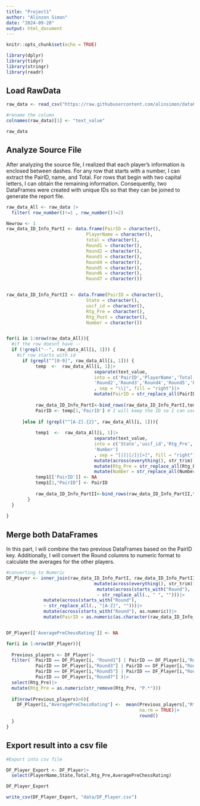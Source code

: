 ---
title: "Project1"
author: "Alinzon Simon"
date: "2024-09-20"
output: html_document
---

```{r setup, include=FALSE}
knitr::opts_chunk$set(echo = TRUE)

library(dplyr)
library(tidyr)
library(stringr)
library(readr)
```

## Load RawData

```{r load_data, echo=TRUE}
raw_data <- read_csv("https://raw.githubusercontent.com/alinsimon/data607/refs/heads/main/project1data.txt",show_col_types = FALSE)

#rename the column
colnames(raw_data)[1] <- "text_value"

raw_data

```

## Analyze Source File
After analyzing the source file, I realized that each player's information is enclosed between dashes. For any row that starts with a number, I can extract the PairID, name, and Total. For rows that begin with two capital letters, I can obtain the remaining information. Consequently, two DataFrames were created with unique IDs so that they can be joined to generate the report file.

```{r get_id_state, echo=TRUE, warning=FALSE}
raw_data_All <- raw_data |>
  filter( row_number()!=1 , row_number()!=2)

Newrow <- 1
raw_data_ID_Info_PartI <- data.frame(PairID = character(),
                              PlayerName = character(),
                              total = character(), 
                              Round1 = character(), 
                              Round2 = character(), 
                              Round3 = character(), 
                              Round4 = character(), 
                              Round5 = character(), 
                              Round6 = character(), 
                              Round7 = character())


raw_data_ID_Info_PartII <- data.frame(PairID = character(),
                              State = character(),
                              uscf_id = character(), 
                              Rtg_Pre = character(), 
                              Rtg_Post = character(), 
                              Number = character())


for(i in 1:nrow(raw_data_All)){
  #if the row doesnt have -- 
  if (!grepl("--", raw_data_All[i, 1])) {
    #if row starts with id
      if (grepl("^[0-9]", raw_data_All[i, 1])) {
           temp  <-  raw_data_All[i, 1]|>
                                 separate(text_value, 
                                 into = c('PairID','PlayerName','Total','Round1',
                                 'Round2','Round3','Round4','Round5','Round6','Round7')
                                 , sep = "\\|", fill = "right")|>
                                 mutate(PairID = str_replace_all(PairID, " ", ""))
           
           raw_data_ID_Info_PartI<-bind_rows(raw_data_ID_Info_PartI,temp )
           PairID <- temp[1,'PairID'] # I will keep the ID so I can use it for the next row
           
      }else if (grepl("^[A-Z].{2}", raw_data_All[i, 1])){
          
           temp1  <-  raw_data_All[i, 1]|>
                                 separate(text_value, 
                                 into = c('State','uscf_id','Rtg_Pre','Rtg_Post',
                                 'Number')
                                 , sep = "[|]|[/]|[>]", fill = "right")|>
                                 mutate(across(everything(), str_trim)) |>
                                 mutate(Rtg_Pre = str_replace_all(Rtg_Pre, "[R: ]|[-]", ""))|>
                                 mutate(Number = str_replace_all(Number, "N:", ""))
           temp1[['PairID']] <- NA
           temp1[1,"PairID"] <- PairID
           
           raw_data_ID_Info_PartII<-bind_rows(raw_data_ID_Info_PartII,temp1 )
        }
  }
  
}
```

## Merge both DataFrames
In this part, I will combine the two previous DataFrames based on the PairID key. Additionally, I will convert the Round columns to numeric format to calculate the averages for the other players.

```{r mergedf, echo=TRUE}
#converting to Numeric
DF_Player <- inner_join(raw_data_ID_Info_PartI, raw_data_ID_Info_PartII, by = "PairID")|>
                                 mutate(across(everything(), str_trim))|>
                                  mutate(across(starts_with("Round"), 
                                  ~ str_replace_all(., " ", "")))|>
              mutate(across(starts_with("Round"), 
              ~ str_replace_all(., "[A-Z]", "")))|>
              mutate(across(starts_with("Round"), as.numeric))|>
              mutate(PairID = as.numeric(as.character(raw_data_ID_Info_PartI$PairID)))


DF_Player[['AveragePreChessRating']] <- NA

for(i in 1:nrow(DF_Player)){
  
  Previous_players <- DF_Player|>
  filter(  PairID == DF_Player[i, "Round1"] | PairID == DF_Player[i,"Round2"] |
           PairID == DF_Player[i,"Round3"] | PairID == DF_Player[i,"Round4"] |
           PairID == DF_Player[i,"Round5"] | PairID == DF_Player[i,"Round6"] |
           PairID == DF_Player[i,"Round7"] )|>
  select(Rtg_Pre)|>
  mutate(Rtg_Pre = as.numeric(str_remove(Rtg_Pre, "P.*")))
  
  if(nrow(Previous_players)>0){
    DF_Player[i,"AveragePreChessRating"] <-  mean(Previous_players[,"Rtg_Pre"],
                                                  na.rm = TRUE)|>
                                                  round()
  }
}

```

## Export result into a csv file

```{r closeconnection, echo=TRUE}
#Export into csv file

DF_Player_Export <- DF_Player|>
  select(PlayerName,State,Total,Rtg_Pre,AveragePreChessRating)

DF_Player_Export

write_csv(DF_Player_Export, "data/DF_Player.csv")

```